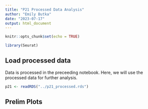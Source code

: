 ```yaml
---
title: "P21 Processed Data Analysis"
author: "Emily Butka"
date: "2023-07-17"
output: html_document
---
```


```r
knitr::opts_chunk$set(echo = TRUE)
```

```r
library(Seurat)
```

## Load processed data

Data is processed in the preceeding notebook. Here, we will use the processed data for further analysis.

```r
p21 <- readRDS("../p21_processed.rds")
```

## Prelim Plots










